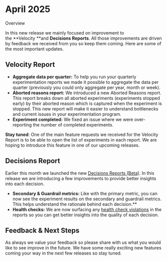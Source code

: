 # April 2025

Overview

In this new release we mainly focused on improvement to the **Velocity **and **Decisions Reports**. All those improvements are driven by feedback we received from you so keep them coming. Here are some of the most important updates.

## Velocity Report

-   **Aggregate data per quarter:** To help you run your quarterly experimentation reports we made it possible to aggregate the data per quarter (previously you could only aggregate per year, month or week).
-   **Aborted reasons report:** We introduced a new Aborted Reasons report. This report breaks down all aborted experiments (experiments stopped early) by their aborted reason which is captured when the experiment is stopped. This new report will make it easier to understand bottlenecks and current issues in your experimentation program.
-   **Experiment completed:** We fixed an issue where we were over-reporting the number of completed experiments.

**Stay tuned**: One of the main feature requests we received for the Velocity Report is to be able to open the list of experiments in each report. We are hoping to introduce this feature in one of our upcoming releases.

## Decisions Report

Earlier this month we launched the new [Decisions Reports (Beta)](/docs/web-console-docs/experiment-reports/#decisions-overview). In this release we are introducing a few improvements to provide better insights into each decision.

-   **Secondary & Guardrail metrics:** Like with the primary metric, you can now see the experiment results on the secondary and guardrail metrics. This helps understand the rationale behind each decision.**
-   **Health checks:** We are now surfacing any [health check violations](/docs/web-console-docs/Experiment-health-checks) in the reports so you can get better insights into the quality of each decision.

## Feedback & Next Steps

As always we value your feedback so please share with us what you would like to see improve in the future. We have some really exciting new features coming your way in the next few releases so stay tuned.

